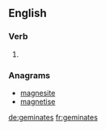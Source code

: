 ==English==

===Verb===
{{head|en|verb form}}

# {{en-third-person singular of|geminate}}

===Anagrams===
* [[magnesite#English|magnesite]]
* [[magnetise#English|magnetise]]

[[de:geminates]]
[[fr:geminates]]